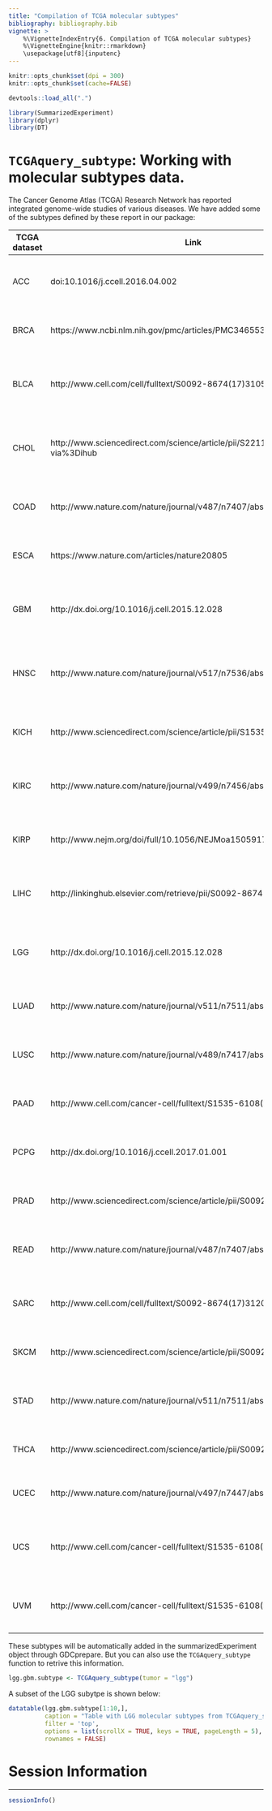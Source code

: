 ```yaml
---
title: "Compilation of TCGA molecular subtypes"
bibliography: bibliography.bib    
vignette: >
    %\VignetteIndexEntry{6. Compilation of TCGA molecular subtypes}
    %\VignetteEngine{knitr::rmarkdown}
    \usepackage[utf8]{inputenc}
---
```

  
```r
knitr::opts_chunk$set(dpi = 300)
knitr::opts_chunk$set(cache=FALSE)
```
  
```r
devtools::load_all(".")
```
```r
library(SummarizedExperiment)
library(dplyr)
library(DT)
```
  

<!-- TCGAbiolinks retrieved molecular subtypes information from TCGA samples. -->
<!-- The functions `PanCancerAtlas_subtypes` and `TCGAquery_subtype` can be used to get the information tables. -->

<!-- While the `PanCancerAtlas_subtypes` function gives access to a curated table retrieved from synapse (probably with the most updated  molecular subtypes) -->
<!-- the `TCGAquery_subtype` function has the complete table also with sample information retrieved from the TCGA marker papers. -->

<!-- # `PanCancerAtlas_subtypes`: Curated molecular subtypes. -->

<!-- Data and description retrieved from synapse (https://www.synapse.org/#!Synapse:syn8402849)  -->

<!-- Synapse has published a single file with all available molecular subtypes that have been described by TCGA (all tumor types and all molecular platforms), which can be accessed using the `PanCancerAtlas_subtypes` function as below: -->

<!-- ```{r message=FALSE, warning=FALSE} -->
<!-- subtypes <- PanCancerAtlas_subtypes() -->
<!-- DT::datatable(subtypes,  -->
<!--              filter = 'top', -->
<!--              options = list(scrollX = TRUE, keys = TRUE, pageLength = 5),  -->
<!--              rownames = FALSE) -->
<!-- ``` -->

<!-- The columns "Subtype_Selected" was selected as most prominent subtype classification (from the other columns) -->

<!-- |                                          | All available molecular data based-subtype                    | Selected subtype                                         | Number of samples | Link to file                                                                                                                                           | Reference        | link to paper                                                               | -->
<!-- |------------------------------------------|---------------------------------------------------------------|----------------------------------------------------------|-------------------|--------------------------------------------------------------------------------------------------------------------------------------------------------|------------------|-----------------------------------------------------------------------------| -->
<!-- | ACC                                      | mRNA, DNAmeth, protein, miRNA, CNA, COC, C1A.C1B              | DNAmeth                                                  | 91                | [Link](http://www.cell.com/cms/attachment/2062093088/2063584534/mmc3.xlsx)                                                                                     | Cancer Cell 2016 | [Link](http://www.cell.com/cancer-cell/fulltext/S1535-6108(16)30160-X)              | -->
<!-- | AML                                      | mRNA and miRNA                                                | mRNA                                                     | 187               | [Link](https://tcga-data.nci.nih.gov/docs/publications/laml_2012/TCGA.LAML.cNMF-clustering.20140820.xlsx)                                                      | NEJM 2013        | [Link](http://www.nejm.org/doi/full/10.1056/NEJMoa1301689)                          | -->
<!-- | BLCA                                     | mRNA subtypes                                                 | mRNA                                                     | 129               | [Link](https://tcga-data.nci.nih.gov/docs/publications/blca_2013/BLCA_cluster-assign-k4.tsv)                                                                   | Nature 2014      | [Link](http://www.nature.com/nature/journal/v507/n7492/full/nature12965.html)       | -->
<!-- | BRCA                                     | PAM50 (mRNA)                                                  | PAM50                                                    | 1218              | [Link](https://www.synapse.org/#!Synapse:syn3853594)                                                                                                           | Nature 2012      | [Link](http://www.nature.com/nature/journal/v490/n7418/full/nature11412.html#close) | -->
<!-- | GBM/LGG*                                 | mRNA, DNAmeth, protein, Supervised_DNAmeth                    | Supervised_DNAmeth                                       | 1122              | [Link](http://www.cell.com/cms/attachment/2045372863/2056783242/mmc2.xlsx)                                                                                     | Cell 2016        | [Link](http://www.cell.com/cell/abstract/S0092-8674(15)01692-X)                     | -->
<!-- | Pan-GI (preliminary) ESCA/STAD/COAD/READ |                                                               |                                                          | 1011              | Provided by Pan-GI group                                                                                                                               | not published    |                                                                             | -->
<!-- | HNSC                                     | mRNA, DNAmeth, RPPA, miRNA, CNA, Paradigm                     | mRNA                                                     | 279               | [Link](http://www.nature.com/nature/journal/v517/n7536/extref/nature14129-s2.zip) (TabS7.2)                                                                    | Nature 2015      | [Link](http://www.nature.com/nature/journal/v517/n7536/full/nature14129.html)       | -->
<!-- | KICH                                     | Eosinophilic                                                  | Eosinophilic                                             | 66                | [Link](https://www.synapse.org/#!Synapse:syn4463858)                                                                                                           | Cancer Cell 2014 | [Link](http://www.cell.com/cancer-cell/abstract/S1535-6108(14)00304-3)              | -->
<!-- | KIRC                                     | mRNA, miRNA                                                   | mRNA                                                     | 442               | [Link](http://www.nature.com/nature/journal/v499/n7456/extref/nature12222-s2.zip)                                                                              | Nature 2013      | [Link](http://www.nature.com/nature/journal/v499/n7456/full/nature12222.html)       | -->
<!-- | KIRP                                     | mRNA, DNAmeth, protein, miRNA, CNA, COC                       | COC                                                      | 161               | [Link](http://www.nejm.org/doi/suppl/10.1056/NEJMoa1505917/suppl_file/nejmoa1505917_appendix_3.xlsx)                                                           | NEJM 2015        | [Link](http://www.nejm.org/doi/full/10.1056/NEJMoa1505917#t=article)                | -->
<!-- | LIHC (preliminary)                       | mRNA, DNAmeth, protein, miRNA, CNA, Paradigma, iCluster       | iCluster                                                 | 196               | [Link](https://wiki.nci.nih.gov/download/attachments/139067884/Supplementary%20Tables-1-2016.xlsx?version=1&modificationDate=1452270515000&api=v2) (Table S1A) | not published    |                                                                             | -->
<!-- | LUAD                                     | DNAmeth, iCluster                                             | iCluster                                                 | 230               | [Link](http://www.nature.com/nature/journal/v511/n7511/extref/nature13385-s2.xlsx) (Table S7)                                                                  | Nature 2014      | [Link](http://www.nature.com/nature/journal/v511/n7511/full/nature13385.html)       | -->
<!-- | LUSC                                     | mRNA                                                          | mRNA                                                     | 178               | [Link](http://www.nature.com/nature/journal/v489/n7417/extref/nature11404-s2.zip) (Data file S7.5)                                                             | Nature 2012      | [Link](http://www.nature.com/nature/journal/v489/n7417/full/nature11404.html)       | -->
<!-- | OVCA                                     | mRNA                                                          | mRNA                                                     | 489               | [Link](https://www.synapse.org/#!Synapse:syn4213428)                                                                                                           | Nature 2011      | [Link](http://www.nature.com/nature/journal/v474/n7353/full/nature10166.html)       | -->
<!-- | PCPG                                     | mRNA, DNAmeth, protein, miRNA, CNA                            | mRNA                                                     | 178               | tableS2                                                                                                                                                | Cancer Cell 2017 | [Link](http://www.cell.com/cancer-cell/fulltext/S1535-6108(17)30001-6)              | -->
<!-- | PRAD                                     | mRNA, DNAmeth, protein, miRNA, CNA, icluster, mutation/fusion | mutation/fusion                                          | 333               | [Link](http://www.cell.com/cms/attachment/2062406705/2064289081/mmc2.xls)                                                                                      | Cell 2015        | [Link](http://www.cell.com/cell/abstract/S0092-8674(15)01339-2)                     | -->
<!-- | SKCM                                     | mRNA, DNAmeth, protein, miRNA, mutation                       | mutation                                                 | 331               | [Link](http://www.cell.com/cms/attachment/2048142118/2058244319/mmc2.xlsx) (Table S1D)                                                                         | Cell 2015        | [Link](http://www.cell.com/cell/abstract/S0092-8674(15)00634-0)                     | -->
<!-- | THCA                                     | mRNA, DNAmeth, protein, miRNA, CNA, histology                 | mRNA                                                     | 496               | [Link](http://www.cell.com/cms/attachment/2019646612/2039684990/mmc3.xlsx) (Table S2 - Tab1)                                                                   | Cell 2014        | [Link](http://www.cell.com/cell/fulltext/S0092-8674(14)01238-0#)                    | -->
<!-- | UCEC                                     | iCluster, MSI, CNA, mRNA                                      | iCluster - updated according to Pan-Gyne/Pathways groups | 538               | [Link](http://www.nature.com/nature/journal/v497/n7447/extref/nature12113-s2.zip) (datafile S1.1)                                                              | Nature 2013      | [Link](http://www.nature.com/nature/journal/v497/n7447/full/nature12113.html)       | -->
<!-- |                                          |                                                               |                                                          |                   | [Link](https://docs.google.com/spreadsheets/d/1Z1H3mXdO_sk9nc0v8df7VNS_XzXiu6vKGJRbK1qYoh4/edit#gid=2047911448)                                                |                  |                                                                             | -->
<!-- | UCS (preliminary)                        | mRNA                                                          | mRNA                                                     | 57                | [Link](https://www.synapse.org/#!Synapse:syn4214438)                                                                                                           | not published    |                                                                             | -->

# `TCGAquery_subtype`: Working with molecular subtypes data.

The Cancer Genome Atlas (TCGA) Research Network has reported integrated genome-wide 
studies of various diseases. We have added some of the subtypes defined by these
report in our package:

| TCGA dataset | Link                                                                 | Paper                                                                                                   | Journal          |
|--------------|----------------------------------------------------------------------|---------------------------------------------------------------------------------------------------------|------------------|
| ACC          | doi:10.1016/j.ccell.2016.04.002                                      | Comprehensive Pan-Genomic Characterization of Adrenocortical Carcinoma.                                 | Cancer cell 2016 |
| BRCA | https://www.ncbi.nlm.nih.gov/pmc/articles/PMC3465532/  | Comprehensive molecular portraits of human breast tumors | Nature 2013 |
| BLCA	| http://www.cell.com/cell/fulltext/S0092-8674(17)31056-5	| Comprehensive Molecular Characterization of Muscle-Invasive Bladder Cancer	Cell 2017 | 
| CHOL	| http://www.sciencedirect.com/science/article/pii/S2211124717302140?via%3Dihub	| Integrative Genomic Analysis of Cholangiocarcinoma Identifies Distinct IDH-Mutant Molecular Profiles |	Cell Reports 2017|
| COAD  | http://www.nature.com/nature/journal/v487/n7407/abs/nature11252.html | Comprehensive molecular characterization of human colon and rectal cancer  | Nature 2012      |
| ESCA  | https://www.nature.com/articles/nature20805 | Integrated genomic characterization of oesophageal carcinoma  | Nature 2017      |
| GBM          | http://dx.doi.org/10.1016/j.cell.2015.12.028                         | Molecular Profiling Reveals Biologically Discrete Subsets and Pathways of Progression in Diffuse Glioma | Cell 2016        |
| HNSC         | http://www.nature.com/nature/journal/v517/n7536/abs/nature14129.html | Comprehensive genomic characterization of head and neck squamous cell carcinomas                        | Nature 2015      |
| KICH         | http://www.sciencedirect.com/science/article/pii/S1535610814003043   | The Somatic Genomic Landscape of Chromophobe Renal Cell Carcinoma                                       | Cancer cell 2014 |
| KIRC         | http://www.nature.com/nature/journal/v499/n7456/abs/nature12222.html | Comprehensive molecular characterization of clear cell renal cell carcinoma                             | Nature 2013      |
| KIRP         | http://www.nejm.org/doi/full/10.1056/NEJMoa1505917                   | Comprehensive Molecular Characterization of Papillary Renal-Cell Carcinoma                              | NEJM 2016        |
| LIHC	| http://linkinghub.elsevier.com/retrieve/pii/S0092-8674(17)30639-6	| Comprehensive and Integrative Genomic Characterization of Hepatocellular Carcinoma |	Cell 2017 | 
| LGG          | http://dx.doi.org/10.1016/j.cell.2015.12.028                         | Molecular Profiling Reveals Biologically Discrete Subsets and Pathways of Progression in Diffuse Glioma | Cell 2016        |
| LUAD         | http://www.nature.com/nature/journal/v511/n7511/abs/nature13385.html | Comprehensive molecular profiling of lung adenocarcinoma                                                | Nature 2014      |
| LUSC         | http://www.nature.com/nature/journal/v489/n7417/abs/nature11404.html | Comprehensive genomic characterization of squamous cell lung cancers                                    | Nature 2012      |
| PAAD	 | http://www.cell.com/cancer-cell/fulltext/S1535-6108(17)30299-4 |	Integrated Genomic Characterization of Pancreatic Ductal Adenocarcinoma |	Cancer Cell 2017 |
| PCPG         | http://dx.doi.org/10.1016/j.ccell.2017.01.001                        | Comprehensive Molecular Characterization of Pheochromocytoma and Paraganglioma                          | Cancer cell 2017 |
| PRAD         | http://www.sciencedirect.com/science/article/pii/S0092867415013392   | The Molecular Taxonomy of Primary Prostate Cancer                                                       | Cell 2015        |
| READ         | http://www.nature.com/nature/journal/v487/n7407/abs/nature11252.html | Comprehensive molecular characterization of human colon and rectal cancer                               | Nature 2012      |
| SARC	| http://www.cell.com/cell/fulltext/S0092-8674(17)31203-5	| Comprehensive and Integrated Genomic Characterization of Adult Soft Tissue Sarcomas	| Cell 2017| 
| SKCM         | http://www.sciencedirect.com/science/article/pii/S0092867415006340   | Genomic Classification of Cutaneous Melanoma                                                            | Cell 2015        |
| STAD         | http://www.nature.com/nature/journal/v511/n7511/abs/nature13385.html | Comprehensive molecular characterization of gastric adenocarcinoma                                      | Nature 2013      |
| THCA         | http://www.sciencedirect.com/science/article/pii/S0092867414012380   | Integrated Genomic Characterization of Papillary Thyroid Carcinoma                                      | Cell 2014        |
| UCEC         | http://www.nature.com/nature/journal/v497/n7447/abs/nature12113.html | Integrated genomic characterization of endometrial carcinoma                                            | Nature 2013      |
| UCS	| http://www.cell.com/cancer-cell/fulltext/S1535-6108(17)30053-3 | 	Integrated Molecular Characterization of Uterine Carcinosarcoma	Cancer |  Cell 2017 | 
| UVM	| http://www.cell.com/cancer-cell/fulltext/S1535-6108(17)30295-7 |	Integrative Analysis Identifies Four Molecular and Clinical Subsets in Uveal Melanoma	| Cancer Cell 2017 |	

These subtypes will be automatically added in the summarizedExperiment
object through GDCprepare. But you can also use the `TCGAquery_subtype` function
to retrive this information.

```r
lgg.gbm.subtype <- TCGAquery_subtype(tumor = "lgg")
```

A subset of the LGG subytpe is shown below:
```r
datatable(lgg.gbm.subtype[1:10,],
          caption = "Table with LGG molecular subtypes from TCGAquery_subtype",
          filter = 'top',
          options = list(scrollX = TRUE, keys = TRUE, pageLength = 5), 
          rownames = FALSE)
```


# Session Information
******
```r
sessionInfo()
```
